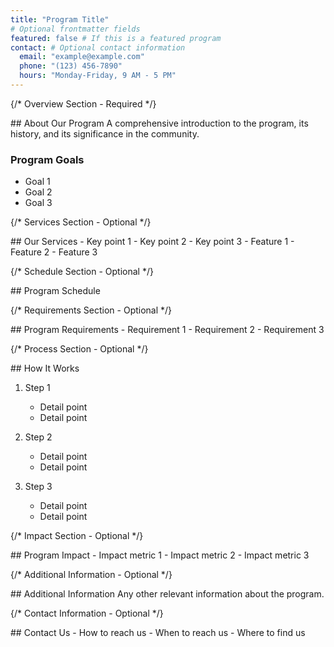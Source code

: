 ```yaml
---
title: "Program Title"
# Optional frontmatter fields
featured: false # If this is a featured program
contact: # Optional contact information
  email: "example@example.com"
  phone: "(123) 456-7890"
  hours: "Monday-Friday, 9 AM - 5 PM"
---
```



{/* Overview Section - Required */}

<Section type="full">
## About Our Program
A comprehensive introduction to the program, its history, and its significance in the community.

### Program Goals
- Goal 1
- Goal 2
- Goal 3
</Section>

{/* Services Section - Optional */}

<Section type="services">
## Our Services

<ServiceCard title="Primary Service">
- Key point 1
- Key point 2
- Key point 3
</ServiceCard>

<ServiceCard title="Additional Service">
- Feature 1
- Feature 2
- Feature 3
</ServiceCard>
</Section>

{/* Schedule Section - Optional */}

<Section type="schedule">
  ## Program Schedule
  <Schedule
    sections={[
      {
        title: "Service Hours",
        items: [
          { days: "Monday-Friday", hours: "9:00 AM - 5:00 PM" },
          { days: "Saturday", hours: "10:00 AM - 2:00 PM" },
        ],
      },
      {
        title: "Special Services",
        items: [
          {
            days: "Tuesday",
            hours: "1:00 PM - 3:00 PM",
            location: "Main Office",
          },
        ],
      },
    ]}
  />
</Section>

{/* Requirements Section - Optional */}

<Section type="full">
## Program Requirements
- Requirement 1
- Requirement 2
- Requirement 3
</Section>

{/* Process Section - Optional */}

<Section type="grid">
## How It Works

1. Step 1
   - Detail point
   - Detail point

2. Step 2
   - Detail point
   - Detail point

3. Step 3
   - Detail point
   - Detail point
</Section>

{/* Impact Section - Optional */}

<Section type="bordered">
## Program Impact
- Impact metric 1
- Impact metric 2
- Impact metric 3
</Section>

{/* Additional Information - Optional */}

<Section type="additional">
## Additional Information
Any other relevant information about the program.
</Section>

{/* Contact Information - Optional */}

<Section type="full">
## Contact Us
- How to reach us
- When to reach us
- Where to find us
</Section>

